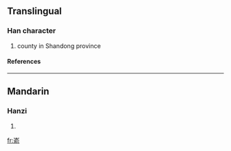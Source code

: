 ==Translingual==
===Han character===
{{Han char|rn=46|rad=山|as=09|sn=12|four=|canj=山人一弓 (UOMN), X山人一弓 (XUOMN)}}
# county in Shandong province
====References====
{{Han ref|kx=0316.381|hdz=10787.210|uh=5D5B|ud=23899}}
----
==Mandarin==
===Hanzi===
{{cmn-hanzi|pin=[[yú]] ([[yu2]])|wg=yü<sup>2</sup>}}
# {{defn|Mandarin}}

[[fr:嵛]]